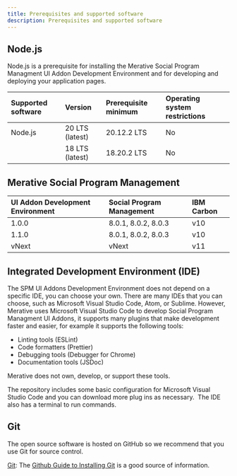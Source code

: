```yaml
---
title: Prerequisites and supported software
description: Prerequisites and supported software
---
```


## Node.js

Node.js is a prerequisite for installing the Merative Social Program Managment UI Addon Development Environment and for developing and deploying your application pages.

| Supported software | Version         | Prerequisite minimum | Operating system restrictions |
| :----------------- | :-------------- | :------------------- | :---------------------------- |
| Node.js            | 20 LTS (latest) | 20.12.2 LTS          | No                            |
|                    | 18 LTS (latest) | 18.20.2 LTS          | No                            |

## Merative Social Program Management

| UI Addon Development Environment | Social Program Management | IBM Carbon   |
| :------------------------------- | :------------------------ | :----------- |
| 1.0.0                            | 8.0.1, 8.0.2, 8.0.3       | v10          |
| 1.1.0                            | 8.0.1, 8.0.2, 8.0.3       | v10          |
| vNext                            | vNext                     | v11          |

## Integrated Development Environment (IDE)

The SPM UI Addons Development Environment does not depend on a specific IDE, you can choose your own. There are many IDEs that you can choose, such as Microsoft Visual Studio Code, Atom, or Sublime.
However, Merative uses Microsoft Visual Studio Code to develop Social Program Managment UI Addons, it supports many plugins that make development faster and easier, for example it supports the following tools:

* Linting tools (ESLint)
* Code formatters (Prettier)
* Debugging tools (Debugger for Chrome)
* Documentation tools (JSDoc)

Merative does not own, develop, or support these tools.

The repository includes some basic configuration for Microsoft Visual Studio Code and you can download more plug ins as necessary.  The IDE also has a terminal to run commands.

## Git

The open source software is hosted on GitHub so we recommend that you use Git for source control.

[Git](http://git-scm.com/): The [Github Guide to
  Installing Git](https://help.github.com/articles/set-up-git/) is a good source of information.
